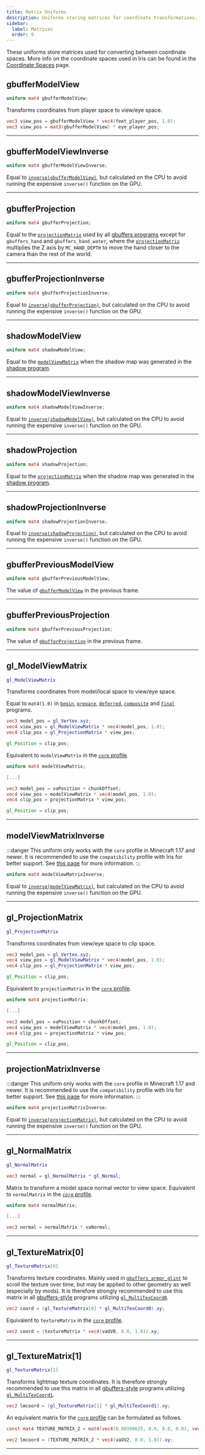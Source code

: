 ```yaml
---
title: Matrix Uniforms
description: Uniforms storing matrices for coordinate transformations.
sidebar:
  label: Matrices
  order: 9
---
```


These uniforms store matrices used for converting between coordinate spaces. More info on the coordinate spaces used in Iris can be found in the [Coordinate Spaces](/current/how-to/coordinate_spaces) page.


## gbufferModelView
```glsl
uniform mat4 gbufferModelView;
```
Transforms coordinates from player space to view/eye space.
```glsl
vec3 view_pos = gbufferModelView * vec4(feet_player_pos, 1.0);
vec3 view_pos = mat3(gbufferModelView) * eye_player_pos;
```

----------------


## gbufferModelViewInverse
```glsl
uniform mat4 gbufferModelViewInverse;
```
Equal to [`inverse(gbufferModelView)`](/current/reference/uniforms/matrices/#gbuffermodelview), but calculated on the CPU to avoid running the expensive `inverse()` function on the GPU.

----------------


## gbufferProjection
```glsl
uniform mat4 gbufferProjection;
```
Equal to the [`projectionMatrix`](/current/reference/uniforms/matrices/#projectionmatrix) used by all [gbuffers programs](/current/reference/programs/gbuffers/) except for `gbuffers_hand` and `gbuffers_hand_water`, where the [`projectionMatrix`](/current/reference/uniforms/matrices/#projectionmatrix) multiplies the Z axis by `MC_HAND_DEPTH` to move the hand closer to the camera than the rest of the world.

----------------


## gbufferProjectionInverse
```glsl
uniform mat4 gbufferProjectionInverse;
```
Equal to [`inverse(gbufferProjection)`](/current/reference/uniforms/matrices/#gbufferprojection), but calculated on the CPU to avoid running the expensive `inverse()` function on the GPU.

----------------


## shadowModelView
```glsl
uniform mat4 shadowModelView;
```
Equal to the [`modelViewMatrix`](/current/reference/uniforms/matrices/#modelviewmatrix) when the shadow map was generated in the [shadow program](/current/reference/programs/shadow/).

----------------


## shadowModelViewInverse
```glsl
uniform mat4 shadowModelViewInverse;
```
Equal to [`inverse(shadowModelView)`](/current/reference/uniforms/matrices#shadowmodelview), but calculated on the CPU to avoid running the expensive `inverse()` function on the GPU.

----------------


## shadowProjection
```glsl
uniform mat4 shadowProjection;
```
Equal to the [`projectionMatrix`](/current/reference/uniforms/matrices/#projectionmatrix) when the shadow map was generated in the [shadow program](/current/reference/programs/shadow).

----------------


## shadowProjectionInverse
```glsl
uniform mat4 shadowProjectionInverse;
```
Equal to [`inverse(shadowProjection)`](/current/reference/uniforms/matrices/#shadowprojection), but calculated on the CPU to avoid running the expensive `inverse()` function on the GPU.

----------------


## gbufferPreviousModelView
```glsl
uniform mat4 gbufferPreviousModelView;
```
The value of [`gbufferModelView`](/current/reference/uniforms/matrices/#gbuffermodelview) in the previous frame.

----------------


## gbufferPreviousProjection
```glsl
uniform mat4 gbufferPreviousProjection;
```
The value of [`gbufferProjection`](/current/reference/uniforms/matrices/#gbufferprojection) in the previous frame.

----------------


## gl_ModelViewMatrix
```glsl
gl_ModelViewMatrix
```
Transforms coordinates from model/local space to view/eye space.

Equal to `mat4(1.0)` in [`begin`](/current/reference/programs/begin/), [`prepare`](/current/reference/programs/prepare/), [`deferred`](/current/reference/programs/deferred/), [`composite`](/current/reference/programs/composite/) and [`final`](/current/reference/programs/final/) programs.

```glsl
vec3 model_pos = gl_Vertex.xyz;
vec4 view_pos = gl_ModelViewMatrix * vec4(model_pos, 1.0);
vec4 clip_pos = gl_ProjectionMatrix * view_pos;

gl_Position = clip_pos;
```

Equivalent to `modelViewMatrix` in the [`core` profile](/current/how-to/compatibility_vs_core).

```glsl
uniform mat4 modelViewMatrix;

[...]

vec3 model_pos = vaPosition + chunkOffset;
vec4 view_pos = modelViewMatrix * vec4(model_pos, 1.0);
vec4 clip_pos = projectionMatrix * view_pos;

gl_Position = clip_pos;
```



----------------


## modelViewMatrixInverse

:::danger
This uniform only works with the `core` profile in Minecraft 1.17 and newer. It is recommended to use the `compatibility` profile with Iris for better support. See [this page](/current/how-to/compatibility_vs_core) for more information.
:::

```glsl
uniform mat4 modelViewMatrixInverse;
```
Equal to [`inverse(modelViewMatrix)`](/current/reference/uniforms/matrices/#modelviewmatrix), but calculated on the CPU to avoid running the expensive `inverse()` function on the GPU.

----------------


## gl_ProjectionMatrix
```glsl
gl_ProjectionMatrix
```
Transforms coordinates from view/eye space to clip space.

```glsl
vec3 model_pos = gl_Vertex.xyz;
vec4 view_pos = gl_ModelViewMatrix * vec4(model_pos, 1.0);
vec4 clip_pos = gl_ProjectionMatrix * view_pos;

gl_Position = clip_pos;
```

Equivalent to `projectionMatrix` in the [`core` profile](/current/how-to/compatibility_vs_core).

```glsl
uniform mat4 projectionMatrix;

[...]

vec3 model_pos = vaPosition + chunkOffset;
vec4 view_pos = modelViewMatrix * vec4(model_pos, 1.0);
vec4 clip_pos = projectionMatrix * view_pos;

gl_Position = clip_pos;
```



----------------


## projectionMatrixInverse
:::danger
This uniform only works with the `core` profile in Minecraft 1.17 and newer. It is recommended to use the `compatibility` profile with Iris for better support. See [this page](/current/how-to/compatibility_vs_core) for more information.
:::

```glsl
uniform mat4 projectionMatrixInverse;
```
Equal to [`inverse(projectionMatrix)`](/current/reference/uniforms/matrices/#projectionmatrix), but calculated on the CPU to avoid running the expensive `inverse()` function on the GPU.

----------------


## gl_NormalMatrix
```glsl
gl_NormalMatrix
```

```glsl
vec3 normal = gl_NormalMatrix * gl_Normal;
```

Matrix to transform a model space normal vector to view space.
Equivalent to `normalMatrix` in the [`core` profile](/current/how-to/compatibility_vs_core).

```glsl
uniform mat4 normalMatrix;

[...]

vec3 normal = normalMatrix * vaNormal;
```


----------------


## gl_TextureMatrix[0]
```glsl
gl_TextureMatrix[0]
```
Transforms texture coordinates. Mainly used in [`gbuffers_armor_glint`](/current/reference/programs/gbuffers/) to scroll the texture over time, but may be applied to other geometry as well (especially by mods). It is therefore strongly recommended to use this matrix in all [gbuffers-style](/current/reference/programs/overview/#program-order) programs utilizing [`gl_MultiTexCoord0`](/current/reference/attributes/gl_multitexcoord0/).
```glsl
vec2 coord = (gl_TextureMatrix[0] * gl_MultiTexCoord0).xy;
```

Equivalent to `textureMatrix` in the [`core` profile](/current/how-to/compatibility_vs_core).

```glsl
vec2 coord = (textureMatrix * vec4(vaUV0, 0.0, 1.0)).xy;
```


----------------

## gl_TextureMatrix[1]
```glsl
gl_TextureMatrix[1]
```
Transforms lightmap texture coordinates.  It is therefore strongly recommended to use this matrix in all [gbuffers-style](/current/reference/programs/overview/#program-order) programs utilizing [`gl_MultiTexCoord1`](/current/reference/attributes/gl_multitexcoord1/).
```glsl
vec2 lmcoord = (gl_TextureMatrix[1] * gl_MultiTexCoord1).xy;
```

An equivalent matrix for the [`core` profile](/current/how-to/compatibility_vs_core) can be formulated as follows.

```glsl
const mat4 TEXTURE_MATRIX_2 = mat4(vec4(0.00390625, 0.0, 0.0, 0.0), vec4(0.0, 0.00390625, 0.0, 0.0), vec4(0.0, 0.0, 0.00390625, 0.0), vec4(0.03125, 0.03125, 0.03125, 1.0));

vec2 lmcoord = (TEXTURE_MATRIX_2 * vec4(vaUV2, 0.0, 1.0)).xy;
```


----------------
